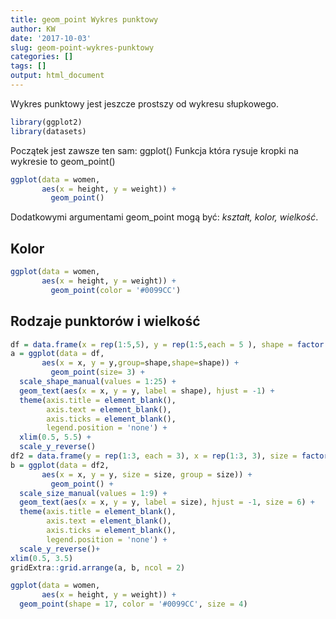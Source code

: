 ```yaml
---
title: geom_point Wykres punktowy
author: KW
date: '2017-10-03'
slug: geom-point-wykres-punktowy
categories: []
tags: []
output: html_document
---
```


Wykres punktowy jest jeszcze prostszy od wykresu słupkowego.

```r
library(ggplot2)
library(datasets)
```
Początek jest zawsze ten sam: ggplot()
Funkcja która rysuje kropki na wykresie to geom_point()

```r
ggplot(data = women,
       aes(x = height, y = weight)) +
         geom_point()
```

Dodatkowymi argumentami geom_point mogą być: *kształt, kolor, wielkość*.

## Kolor

```r
ggplot(data = women,
       aes(x = height, y = weight)) +
         geom_point(color = '#0099CC')
```

## Rodzaje punktorów i wielkość

```r
df = data.frame(x = rep(1:5,5), y = rep(1:5,each = 5 ), shape = factor(1:25))
a = ggplot(data = df,
       aes(x = x, y = y,group=shape,shape=shape)) +
         geom_point(size= 3) +
  scale_shape_manual(values = 1:25) +
  geom_text(aes(x = x, y = y, label = shape), hjust = -1) +
  theme(axis.title = element_blank(),
        axis.text = element_blank(),
        axis.ticks = element_blank(),
        legend.position = 'none') +
  xlim(0.5, 5.5) +
  scale_y_reverse()
df2 = data.frame(y = rep(1:3, each = 3), x = rep(1:3, 3), size = factor(1:9))
b = ggplot(data = df2,
       aes(x = x, y = y, size = size, group = size)) +
         geom_point() +
  scale_size_manual(values = 1:9) +
  geom_text(aes(x = x, y = y, label = size), hjust = -1, size = 6) +
  theme(axis.title = element_blank(),
        axis.text = element_blank(),
        axis.ticks = element_blank(),
        legend.position = 'none') +
  scale_y_reverse()+
xlim(0.5, 3.5)
gridExtra::grid.arrange(a, b, ncol = 2)
```


```r
ggplot(data = women,
       aes(x = height, y = weight)) +
  geom_point(shape = 17, color = '#0099CC', size = 4)
```